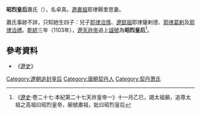 '''昭烈皇后'''蕭氏（{{bd|？||？|catIdx=H}}），名卓真。[[遼肅祖|遼肅祖]]耶律耨里思妻。

蕭氏事跡不詳，只知她生四子：兒子[[耶律洽慎|耶律洽慎]]、[[遼懿祖|遼懿祖]]耶律薩剌德、[[耶律葛剌|耶律葛剌]]及[[耶律洽禮|耶律洽禮]]。[[乾統|乾統]]三年（1103年），[[遼天祚帝|遼天祚帝]]追上[[諡號|諡號]]為'''昭烈皇后'''<ref>《[[遼史|遼史]]·卷二十七·本紀第二十七天祚皇帝一》十一月乙巳，謁太祖廟，追尊太祖之高祖曰昭烈皇帝，廟號肅祖，妣曰昭烈皇后</ref>。

==參考資料==
*《[[遼史|遼史]]》

{{遼朝皇后}}

[[Category:遼朝追封皇后|Category:遼朝追封皇后]]
[[Category:唐朝契丹人|Category:唐朝契丹人]]
[[Category:契丹萧氏|Category:契丹萧氏]]